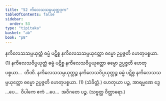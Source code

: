 ```yaml
---
title: "52 ကိလေသသမ္ပယုတ္တဒုက"
tableOfContents: false
sidebar:
  order: 53
type: "tipitaka"
basket: "ab"
book: "p8"
---
```



<DynamicBreadcrumb />

<Division number="71" book="p8" e="ch" v="40" p="97">

<Paragraph number="222" book="p8">
နကိလေသသမ္ပယုတ္တံ ဓမ္မံ ပဋိစ္စ နကိလေသသမ္ပယုတ္တော ဓမ္မော ဥပ္ပဇ္ဇတိ ဟေတုပစ္စယာ. (1)
</Paragraph>

<Paragraph number="223" book="p8">
နကိလေသဝိပ္ပယုတ္တံ ဓမ္မံ ပဋိစ္စ နကိလေသဝိပ္ပယုတ္တော ဓမ္မော ဥပ္ပဇ္ဇတိ ဟေတုပစ္စယာ…  တီဏိ.
</Paragraph>

<Paragraph number="224" book="p8">
နကိလေသသမ္ပယုတ္တဉ္စ နကိလေသဝိပ္ပယုတ္တဉ္စ ဓမ္မံ ပဋိစ္စ နကိလေသသမ္ပယုတ္တော ဓမ္မော ဥပ္ပဇ္ဇတိ ဟေတုပစ္စယာ. (1) (သံခိတ္တံ.)
</Paragraph>

<Paragraph number="225" book="p8">
ဟေတုယာ ပဉ္စ, အာရမ္မဏေ ဒွေ …ပေ…  ဝိပါကေ ဧကံ …ပေ…  အဝိဂတေ ပဉ္စ. (သဗ္ဗတ္ထ ဝိတ္ထာရော.)
</Paragraph>
</Division>